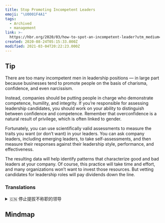 ```yaml
---
title: Stop Promoting Incompetent Leaders
emoji: "\U0001F4A1"
tags:
  - Archived
  - management
link: >-
  https://hbr.org/2020/03/how-to-spot-an-incompetent-leader?utm_medium=email&utm_source=newsletter_daily&utm_campaign=mtod_notactsubs
created: 2020-08-24T05:15:33.000Z
modified: 2021-03-04T20:22:23.000Z
---
```


## Tip

There are too many incompetent men in leadership positions — in large part because businesses tend to promote people on the basis of charisma, confidence, and even narcissism.

Instead, companies should be putting people in charge who demonstrate competence, humility, and integrity. If you’re responsible for assessing leadership candidates, you should work on your ability to distinguish between confidence and competence. Remember that overconfidence is a natural result of privilege, which is often linked to gender.

Fortunately, you can use scientifically valid assessments to measure the traits you want (or don’t want) in your leaders. You can ask company leaders, including emerging leaders, to take self-assessments, and then measure their responses against their leadership style, performance, and effectiveness.

The resulting data will help identify patterns that characterize good and bad leaders at your company. Of course, this practice will take time and effort, and many organizations won’t want to invest those resources. But vetting candidates for leadership roles will pay dividends down the line.

### Translations

<details>
   <summary>🇨🇳 停止提拔不称职的领导 </summary>

领导岗位上有太多无能的人，很大程度上是因为企业倾向于基于魅力、自信甚至自恋来提拔员工。

相反，公司应该让那些表现出能力、谦逊和正直的人担任主管。如果你负责评估领导候选人，你应该努力提高自己区分自信和能力的能力。记住，过度自信是特权的自然结果，通常与性别有关。

幸运的是，你可以用科学有效的评估来衡量你想要(或不想要)领导者的哪些特质。你可以要求公司领导，包括新兴的领导，进行自我评估，然后根据他们的领导风格、表现和有效性来衡量他们的反应。

由此得到的数据将有助于识别出公司中好坏领导者的特征。当然，这种实践将花费时间和精力，而且许多组织不愿意投资这些资源。但对领导职位的候选人进行审查将带来好处。

</details>

## Mindmap

![]()
